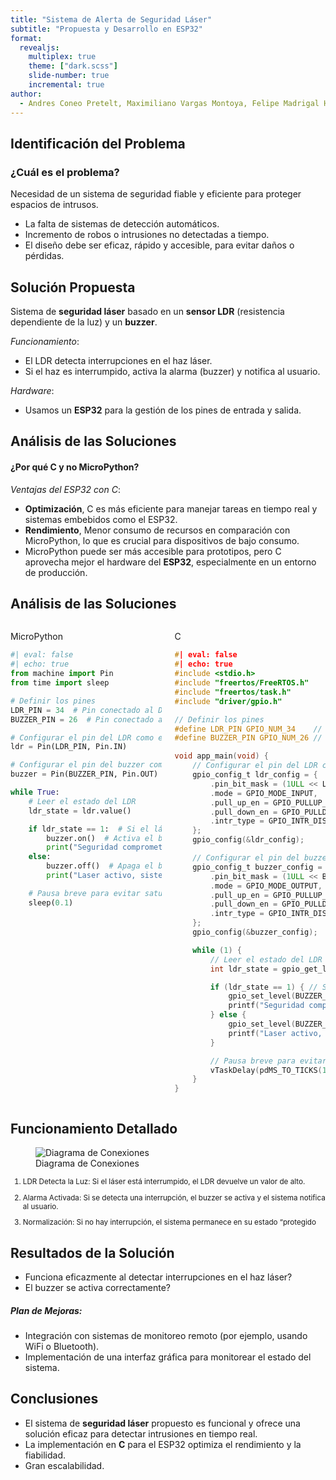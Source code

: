 ```yaml
---
title: "Sistema de Alerta de Seguridad Láser"
subtitle: "Propuesta y Desarrollo en ESP32"
format:
  revealjs: 
    multiplex: true
    theme: ["dark.scss"]
    slide-number: true
    incremental: true
author:
  - Andres Coneo Pretelt, Maximiliano Vargas Montoya, Felipe Madrigal Hoyos, Carolina Lopera
---
```


## Identificación del Problema

### ¿Cuál es el problema?

Necesidad de un sistema de seguridad fiable y eficiente para proteger espacios de intrusos.

-   La falta de sistemas de detección automáticos.
-   Incremento de robos o intrusiones no detectadas a tiempo.
-   El diseño debe ser eficaz, rápido y accesible, para evitar daños o pérdidas.

## Solución Propuesta

Sistema de **seguridad láser** basado en un **sensor LDR** (resistencia dependiente de la luz) y un **buzzer**.

*Funcionamiento*:

-   El LDR detecta interrupciones en el haz láser.
-   Si el haz es interrumpido, activa la alarma (buzzer) y notifica al usuario.

*Hardware*:

-   Usamos un **ESP32** para la gestión de los pines de entrada y salida.

## Análisis de las Soluciones

#### ¿Por qué C y no MicroPython?

*Ventajas del ESP32 con C*:

-   **Optimización**, C es más eficiente para manejar tareas en tiempo real y sistemas embebidos como el ESP32.
-   **Rendimiento**, Menor consumo de recursos en comparación con MicroPython, lo que es crucial para dispositivos de bajo consumo.
-   MicroPython puede ser más accesible para prototipos, pero C aprovecha mejor el hardware del **ESP32**, especialmente en un entorno de producción.

## Análisis de las Soluciones

::: columns
::: {.column width="50%"}
MicroPython

```python
#| eval: false
#| echo: true
from machine import Pin
from time import sleep

# Definir los pines
LDR_PIN = 34  # Pin conectado al DO del LDR
BUZZER_PIN = 26  # Pin conectado al buzzer

# Configurar el pin del LDR como entrada
ldr = Pin(LDR_PIN, Pin.IN)

# Configurar el pin del buzzer como salida
buzzer = Pin(BUZZER_PIN, Pin.OUT)

while True:
    # Leer el estado del LDR
    ldr_state = ldr.value()

    if ldr_state == 1:  # Si el láser está interrumpido
        buzzer.on()  # Activa el buzzer
        print("Seguridad comprometida! Alarma activada, se metieron los ladrones!")
    else:
        buzzer.off()  # Apaga el buzzer
        print("Laser activo, sistema protegido.")

    # Pausa breve para evitar saturar el procesador
    sleep(0.1)
```
:::

::: {.column width="50%"}
C

```C
#| eval: false
#| echo: true
#include <stdio.h>
#include "freertos/FreeRTOS.h"
#include "freertos/task.h"
#include "driver/gpio.h"

// Definir los pines
#define LDR_PIN GPIO_NUM_34    // Pin conectado al DO del LDR
#define BUZZER_PIN GPIO_NUM_26 // Pin conectado al buzzer

void app_main(void) {
    // Configurar el pin del LDR como entrada
    gpio_config_t ldr_config = {
        .pin_bit_mask = (1ULL << LDR_PIN),
        .mode = GPIO_MODE_INPUT,
        .pull_up_en = GPIO_PULLUP_DISABLE,
        .pull_down_en = GPIO_PULLDOWN_DISABLE,
        .intr_type = GPIO_INTR_DISABLE
    };
    gpio_config(&ldr_config);

    // Configurar el pin del buzzer como salida
    gpio_config_t buzzer_config = {
        .pin_bit_mask = (1ULL << BUZZER_PIN),
        .mode = GPIO_MODE_OUTPUT,
        .pull_up_en = GPIO_PULLUP_DISABLE,
        .pull_down_en = GPIO_PULLDOWN_DISABLE,
        .intr_type = GPIO_INTR_DISABLE
    };
    gpio_config(&buzzer_config);

    while (1) {
        // Leer el estado del LDR
        int ldr_state = gpio_get_level(LDR_PIN);

        if (ldr_state == 1) { // Si el láser está interrumpido
            gpio_set_level(BUZZER_PIN, 1); // Activa el buzzer
            printf("Seguridad comprometida! Alarma activada, se metieron los ladrones!\n");
        } else {
            gpio_set_level(BUZZER_PIN, 0); // Apaga el buzzer
            printf("Laser activo, sistema protegido.\n");
        }

        // Pausa breve para evitar saturar el procesador
        vTaskDelay(pdMS_TO_TICKS(100));
    }
}

```
:::
::::

## Funcionamiento Detallado

![Diagrama de Conexiones](https://raw.githubusercontent.com/aconeop/laser-security-system-esp32/refs/heads/main/img/esquema.png)

<small>

1.  LDR Detecta la Luz: Si el láser está interrumpido, el LDR devuelve un valor de alto.

2.  Alarma Activada: Si se detecta una interrupción, el buzzer se activa y el sistema notifica al usuario.

3.  Normalización: Si no hay interrupción, el sistema permanece en su estado "protegido

</small>

## Resultados de la Solución

-   Funciona eficazmente al detectar interrupciones en el haz láser?
-   El buzzer se activa correctamente?

##### Plan de Mejoras:

-   Integración con sistemas de monitoreo remoto (por ejemplo, usando WiFi o Bluetooth).
-   Implementación de una interfaz gráfica para monitorear el estado del sistema.

## Conclusiones

-   El sistema de **seguridad láser** propuesto es funcional y ofrece una solución eficaz para detectar intrusiones en tiempo real.
-   La implementación en **C** para el ESP32 optimiza el rendimiento y la fiabilidad.
-   Gran escalabilidad.
